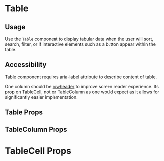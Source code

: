 

<Meta of={TableStories} />

# Table

## Usage

Use the `Table` component to display tabular data when the user will sort, search, filter, or if interactive elements such as a button appear within the table.

## Accessibility

Table component requires aria-label attribute to describe content of table.

One column should be [rowheader](https://www.w3.org/TR/wai-aria-1.1/#rowheader) to improve screen reader experience. Its prop on TableCell, not on TableColumn as one would expect as it allows for significantly easier implementation.

## Table Props

<ArgTypes />

## TableColumn Props

<ArgTypes of={TableColumn} />

# TableCell Props

<ArgTypes of={TableCell} />

<Primary />
